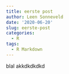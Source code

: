 ```yaml
---
title: eerste post
author: Leen Sonneveld
date: '2020-06-20'
slug: eerste-post
categories:
  - R
tags:
  - R Markdown
---
```


blal akkdkdkdkd
